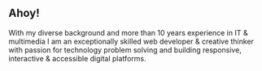 ## Ahoy!

With my diverse background and more than 10 years experience in IT & multimedia I am an exceptionally
skilled web developer & creative thinker with passion for technology problem solving and
building responsive, interactive & accessible digital platforms.
